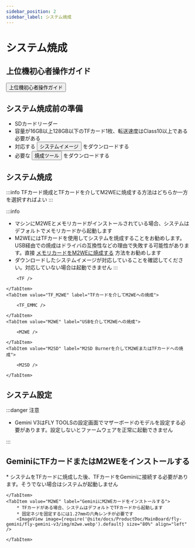 ```yaml
---
sidebar_position: 2
sidebar_label: システム焼成
---
```



# システム焼成

## 上位機初心者操作ガイド

<Button variant="contained" disableElevation href="/docs/DebugDoc/baodian/host/">上位機初心者操作ガイド</Button>

## システム焼成前の準備

* SDカードリーダー
* 容量が16GB以上128GB以下のTFカード1枚、転送速度はClass10以上である必要がある
* 対応する <Button variant="contained" disableElevation href="/docs/ResDownload/system-img/fly-Gemini">システムイメージ</Button> をダウンロードする
* 必要な <Button variant="contained" disableElevation href="/docs/ResDownload/auxiliary_software/">焼成ツール</Button> をダウンロードする

## システム焼成

:::info
TFカード焼成とTFカードを介してM2WEに焼成する方法はどちらか一方を選択すればよい
:::

:::info
* マシンにM2WEとメモリカードがインストールされている場合、システムはデフォルトでメモリカードから起動します
* M2WEにはTFカードを使用してシステムを焼成することをお勧めします。USB経由での焼成はドライバの互換性などの理由で失敗する可能性があります。直接 [メモリカードをM2WEに焼成する](https://mellow-next.klipper.cn/docs/ProductDoc/SBC/fly-pi-v2/fly-os) 方法をお勧めします
* ダウンロードしたシステムイメージが対応していることを確認してください。対応していない場合は起動できません
:::

<Tabs>
    <TabItem value="TF" label="TFカードへの焼成" default>
        
        <TF />
        
    </TabItem>
    <TabItem value="TF_M2WE" label="TFカードを介してM2WEへの焼成">
        
        <TF_EMMC />

    </TabItem>
    <TabItem value="M2WE" label="USBを介してM2WEへの焼成">
        
        <M2WE />

    </TabItem>
    <TabItem value="M2SD" label="M2SD Burnerを介してM2WEまたはTFカードへの焼成">
        
        <M2SD />

    </TabItem>
</Tabs>

## システム設定

<CONFIG />

:::danger 注意

* Gemini V3はFLY TOOLSの設定画面でマザーボードのモデルを設定する必要があります。設定しないとファームウェアを正常に起動できません

:::

## GeminiにTFカードまたはM2WEをインストールする

<Tabs>
    <TabItem value="TF" label="GeminiにTFカードをインストールする" default>
        * システムをTFカードに焼成した後、TFカードをGeminiに接続する必要があります。そうでない場合はシステムが起動しません
        <ImageView image={require('@site/docs/ProductDoc/MainBoard/fly-gemini/fly-gemini-v3/img/tf.webp').default} size="80%" align="left" />  

    </TabItem>
    <TabItem value="M2WE" label="GeminiにM2WEカードをインストールする">
        * TFカードがある場合、システムはデフォルトでTFカードから起動します
        * 固定ネジを固定するには1.27mmの六角レンチが必要です
        <ImageView image={require('@site/docs/ProductDoc/MainBoard/fly-gemini/fly-gemini-v3/img/m2we.webp').default} size="80%" align="left" />  

    </TabItem>
</Tabs>
